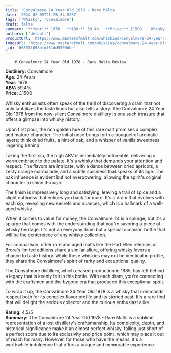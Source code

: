 ```yaml
---
title: 'Convalmore 24 Year Old 1978 - Rare Malts'
date: '2024-02-05T21:25:34.528Z'
tags: ['Whisky', 'Convalmore']
draft: false
summary: '**Year:** 1978   **ABV:** 59.4%   **Price:** £1500    Whisky enthusiasts often speak of the thrill of discovering a dram that not ...'
authors: ['default']
productUrl: 'https://www.masterofmalt.com/whiskies/convalmore-24-year-old-whisky/'
imageUrl: 'https://www.masterofmalt.com/whiskies/convalmore-24-year-old-whisky.jpg'
_id: '65897f098efdf61dd5509dbe'
---
```


        # Convalmore 24 Year Old 1978 - Rare Malts Review

**Distillery:** Convalmore  
**Age:** 24 Years  
**Year:** 1978  
**ABV:** 59.4%  
**Price:** £1500

Whisky enthusiasts often speak of the thrill of discovering a dram that not only tantalizes the taste buds but also tells a story. The Convalmore 24 Year Old 1978 from the now-silent Convalmore distillery is one such treasure that offers a glimpse into whisky history.

Upon first pour, the rich golden hue of this rare malt promises a complex and mature character. The initial nose brings forth a bouquet of aromatic layers; think dried fruits, a hint of oak, and a whisper of vanilla sweetness lingering behind.

Taking the first sip, the high ABV is immediately noticeable, delivering a warm embrace to the palate. It's a whisky that demands your attention and respect. The flavors are intricate, with a dance between dried apricots, a zesty orange marmalade, and a subtle spiciness that speaks of its age. The oak influence is evident but not overpowering, allowing the spirit's original character to shine through.

The finish is impressively long and satisfying, leaving a trail of spice and a slight nuttiness that entices you back for more. It's a dram that evolves with each sip, revealing new secrets and nuances, which is a hallmark of a well-aged whisky.

When it comes to value for money, the Convalmore 24 is a splurge, but it's a splurge that comes with the understanding that you're savoring a piece of whisky heritage. It's not an everyday dram but a special occasion bottle that will be the centerpiece of any whisky collection.

For comparison, other rare and aged malts like the Port Ellen releases or Brora's limited editions share a similar allure, offering whisky lovers a chance to taste history. While these whiskies may not be identical in profile, they share the Convalmore's spirit of rarity and exceptional quality.

The Convalmore distillery, which ceased production in 1985, has left behind a legacy that is keenly felt in this bottle. With each dram, you're connecting with the craftsmen and the bygone era that produced this exceptional spirit.

To wrap it up, the Convalmore 24 Year Old 1978 is a whisky that commands respect both for its complex flavor profile and its storied past. It's a rare find that will delight the serious collector and the curious enthusiast alike.

**Rating:** 4.5/5  
**Summary:** The Convalmore 24 Year Old 1978 - Rare Malts is a sublime representation of a lost distillery's craftsmanship. Its complexity, depth, and historical significance make it an almost perfect whisky, falling just short of a perfect score due to its exclusivity and price point, which may place it out of reach for many. However, for those who have the means, it's a worthwhile indulgence that offers a unique and memorable experience.

